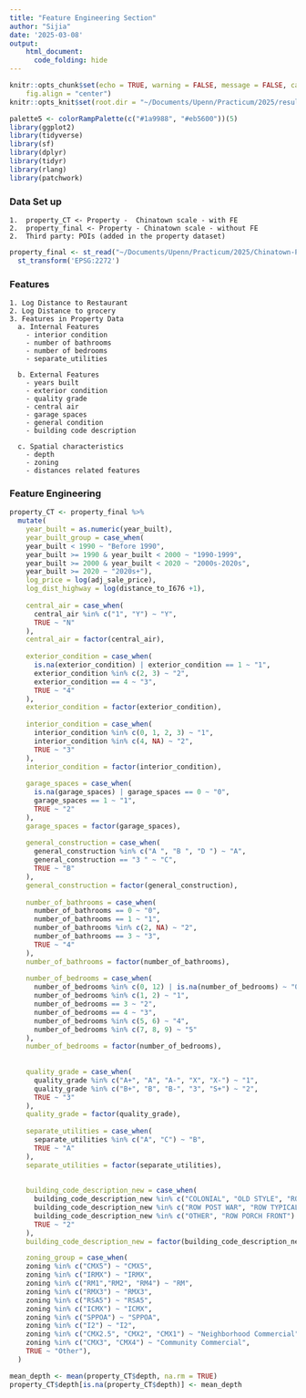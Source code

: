 ```yaml
---
title: "Feature Engineering Section"
author: "Sijia"
date: '2025-03-08'
output:
    html_document:
      code_folding: hide
---
```


```r
knitr::opts_chunk$set(echo = TRUE, warning = FALSE, message = FALSE, cache = FALSE, fig.show = "asis",
    fig.align = "center")
knitr::opts_knit$set(root.dir = "~/Documents/Upenn/Practicum/2025/results")

palette5 <- colorRampPalette(c("#1a9988", "#eb5600"))(5)
library(ggplot2)
library(tidyverse)
library(sf)
library(dplyr)
library(tidyr)
library(rlang)
library(patchwork)
```

### Data Set up
```text
1.  property_CT <- Property -  Chinatown scale - with FE
2.  property_final <- Property - Chinatown scale - without FE
2.  Third party: POIs (added in the property dataset)
```   
```r
property_final <- st_read("~/Documents/Upenn/Practicum/2025/Chinatown-Practicum/DataWrangling/property_final.geojson") %>%
  st_transform('EPSG:2272')
```

### Features
```text
1. Log Distance to Restaurant
2. Log Distance to grocery
3. Features in Property Data
  a. Internal Features
    - interior condition 
    - number of bathrooms 
    - number of bedrooms 
    - separate_utilities 

  b. External Features
    - years built 
    - exterior condition 
    - quality grade 
    - central air 
    - garage spaces 
    - general condition 
    - building code description
    
  c. Spatial characteristics
    - depth
    - zoning 
    - distances related features
```

### Feature Engineering
```r
property_CT <- property_final %>%
  mutate(
    year_built = as.numeric(year_built),
    year_built_group = case_when(
    year_built < 1990 ~ "Before 1990",
    year_built >= 1990 & year_built < 2000 ~ "1990-1999",
    year_built >= 2000 & year_built < 2020 ~ "2000s-2020s",
    year_built >= 2020 ~ "2020s+"),
    log_price = log(adj_sale_price),
    log_dist_highway = log(distance_to_I676 +1),
    
    central_air = case_when(
      central_air %in% c("1", "Y") ~ "Y",  
      TRUE ~ "N"                          
    ),
    central_air = factor(central_air),
    
    exterior_condition = case_when(
      is.na(exterior_condition) | exterior_condition == 1 ~ "1",    
      exterior_condition %in% c(2, 3) ~ "2",                        
      exterior_condition == 4 ~ "3",                                
      TRUE ~ "4"                      
    ),
    exterior_condition = factor(exterior_condition),
  
    interior_condition = case_when(
      interior_condition %in% c(0, 1, 2, 3) ~ "1",         
      interior_condition %in% c(4, NA) ~ "2",        
      TRUE ~ "3"       
    ),
    interior_condition = factor(interior_condition),
    
    garage_spaces = case_when(
      is.na(garage_spaces) | garage_spaces == 0 ~ "0",    
      garage_spaces == 1 ~ "1",      
      TRUE ~ "2"                     
    ),
    garage_spaces = factor(garage_spaces),
    
    general_construction = case_when(       
      general_construction %in% c("A ", "B ", "D ") ~ "A",  
      general_construction == "3 " ~ "C",        
      TRUE ~ "B"                                 
    ),
    general_construction = factor(general_construction),
    
    number_of_bathrooms = case_when(
      number_of_bathrooms == 0 ~ "0",                   
      number_of_bathrooms == 1 ~ "1",                   
      number_of_bathrooms %in% c(2, NA) ~ "2",          
      number_of_bathrooms == 3 ~ "3",                   
      TRUE ~ "4"                                        
    ),
    number_of_bathrooms = factor(number_of_bathrooms),
    
    number_of_bedrooms = case_when(
      number_of_bedrooms %in% c(0, 12) | is.na(number_of_bedrooms) ~ "0",  
      number_of_bedrooms %in% c(1, 2) ~ "1",    
      number_of_bedrooms == 3 ~ "2",            
      number_of_bedrooms == 4 ~ "3",            
      number_of_bedrooms %in% c(5, 6) ~ "4",    
      number_of_bedrooms %in% c(7, 8, 9) ~ "5" 
    ),
    number_of_bedrooms = factor(number_of_bedrooms),
    
    
    quality_grade = case_when(
      quality_grade %in% c("A+", "A", "A-", "X", "X-") ~ "1",           
      quality_grade %in% c("B+", "B", "B-", "3", "S+") ~ "2",
      TRUE ~ "3"                                             
    ),
    quality_grade = factor(quality_grade),
    
    separate_utilities = case_when(
      separate_utilities %in% c("A", "C") ~ "B",  
      TRUE ~ "A"                                 
    ),
    separate_utilities = factor(separate_utilities),
    
    
    building_code_description_new = case_when(
      building_code_description_new %in% c("COLONIAL", "OLD STYLE", "ROW MODERN", "ROW OLD STYLE", "TUDOR", "TWIN BUNGALOW") ~ "1",
      building_code_description_new %in% c("ROW POST WAR", "ROW TYPICAL", "TWIN CONVENTIONAL") ~ "3",
      building_code_description_new %in% c("OTHER", "ROW PORCH FRONT") ~ "4",
      TRUE ~ "2"
    ),
    building_code_description_new = factor(building_code_description_new),

    zoning_group = case_when(
    zoning %in% c("CMX5") ~ "CMX5",
    zoning %in% c("IRMX") ~ "IRMX",
    zoning %in% c("RM1","RM2", "RM4") ~ "RM",
    zoning %in% c("RMX3") ~ "RMX3",
    zoning %in% c("RSA5") ~ "RSA5",
    zoning %in% c("ICMX") ~ "ICMX",
    zoning %in% c("SPPOA") ~ "SPPOA",
    zoning %in% c("I2") ~ "I2",
    zoning %in% c("CMX2.5", "CMX2", "CMX1") ~ "Neighborhood Commercial",
    zoning %in% c("CMX3", "CMX4") ~ "Community Commercial",
    TRUE ~ "Other"),
  )

mean_depth <- mean(property_CT$depth, na.rm = TRUE)
property_CT$depth[is.na(property_CT$depth)] <- mean_depth

```

